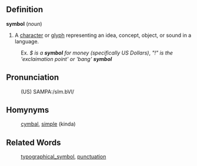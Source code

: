 ==Definition==

<b>symbol</b> (<i>noun</i>)
# A [[character]] or [[glyph]] representing an idea, concept, object, or sound in a language.
:Ex. <i>$ is a <b>symbol</b> for money (specifically US Dollars)</i>, <i>"!" is the 'exclaimation point' or 'bang' <b>symbol</b></i>

==Pronunciation==
:(US) SAMPA:/sIm.bVl/

==Homynyms==
: [[cymbal]], [[simple]] (kinda)

==Related Words==
:[[typographical_symbol]], [[punctuation]]